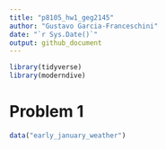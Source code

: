 ```yaml
---
title: "p8105_hw1_geg2145"
author: "Gustavo Garcia-Franceschini"
date: "`r Sys.Date()`"
output: github_document
---
```


```r
library(tidyverse)
library(moderndive)
```

# Problem 1

```r
data("early_january_weather")


```


